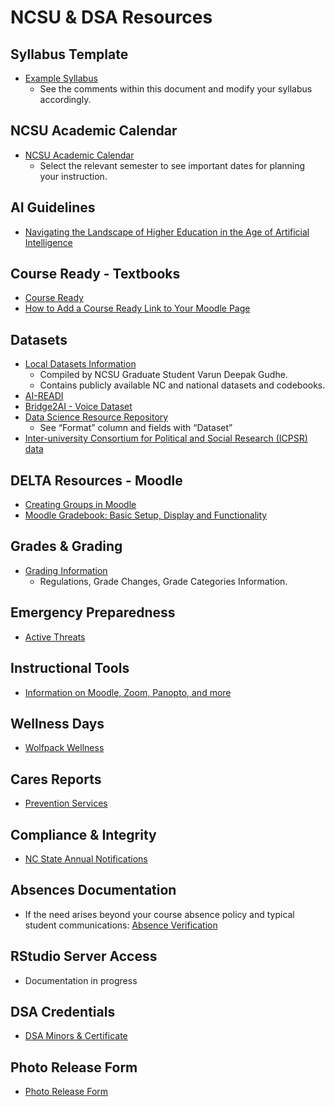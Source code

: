 # NCSU & DSA Resources

## Syllabus Template

 - [Example Syllabus](https://docs.google.com/document/d/12w-byO3kEmP4ofI8GIuDAbXkEOA3hwqVGXz3qRbX-l4/edit?usp=sharing)
    - See the comments within this document and modify your syllabus accordingly.
    
## NCSU Academic Calendar

 - [NCSU Academic Calendar](https://studentservices.ncsu.edu/calendars/academic/)
    - Select the relevant semester to see important dates for planning your instruction.
    
## AI Guidelines

 - [Navigating the Landscape of Higher Education in the Age of Artificial Intelligence](https://provost.ncsu.edu/ofe/navigating-the-landscape-of-higher-education-in-the-age-of-artificial-intelligence/)

## Course Ready - Textbooks

 - [Course Ready](https://shop.ncsu.edu/course-ready)
 - [How to Add a Course Ready Link to Your Moodle Page](https://ncsu.service-now.com/delta?id=kb_article_ml&sysparm_article=KB0022447)

## Datasets

 - [Local Datasets Information](https://github.com/varundeepakgudhe/Data_Science_Academy) 
    - Compiled by NCSU Graduate Student Varun Deepak Gudhe.
    - Contains publicly available NC and national datasets and codebooks.
    
 - [AI-READI](https://newsroom.uw.edu/news-releases/flagship-ai-ready-dataset-released-in-type-2-diabetes-study)
 - [Bridge2AI - Voice Dataset](https://healthdatanexus.ai/content/b2ai-voice/1.0/)
 - [Data Science Resource Repository](https://airtable.com/appGQDiyvo3P6gMPy/shr613n80hMkXuvsr/tblP48JMBeQDDNe2H/viwMiy3v8wu2R8SX5)
    - See "Format" column and fields with "Dataset"
 - [Inter-university Consortium for Political and Social Research (ICPSR) data](https://www.icpsr.umich.edu/web/pages/ICPSR/index.html)
    
## DELTA Resources - Moodle

 - [Creating Groups in Moodle](https://ncsu.service-now.com/kb_view.do?sysparm_article=KB0020552)
 - [Moodle Gradebook: Basic Setup, Display and Functionality](https://teaching-resources.delta.ncsu.edu/moodle-gradebook/#moodle)

## Grades & Grading

 - [Grading Information](https://registrar.ncsu.edu/facultygradinginfo/)
    - Regulations, Grade Changes, Grade Categories Information.

## Emergency Preparedness

 - [Active Threats](https://docs.google.com/document/d/1mIo_5NfuIwv8UYRubB7fdnDF1jShu14y3uZkY0gjX1Q/edit?usp=sharing)

## Instructional Tools

 - [Information on Moodle, Zoom, Panopto, and more](https://delta.ncsu.edu/learning-technology/instructional-tools/)
 
## Wellness Days

 - [Wolfpack Wellness](https://wellness.ncsu.edu/wellness-day/)

## Cares Reports

 - [Prevention Services](https://prevention.dasa.ncsu.edu/nc-state-cares/about/)

## Compliance & Integrity

 - [NC State Annual Notifications](https://compliance.ncsu.edu/annual-notices/?utm_source=newsletter&utm_medium=email&utm_campaign=annual-campus-notifications)

## Absences Documentation

 - If the need arises beyond your course absence policy and typical student communications: [Absence Verification](https://dasa.ncsu.edu/support-and-advocacy/find-help/absence-notification/)

## RStudio Server Access

 - Documentation in progress

## DSA Credentials

 - [DSA Minors & Certificate](https://datascienceacademy.ncsu.edu/courses/dsa-minors-and-certificates/)
 
## Photo Release Form

 - [Photo Release Form](https://brand.ncsu.edu/assets/photo-release-form.pdf)

